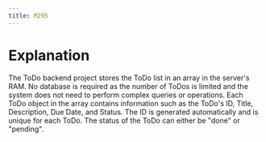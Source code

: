 ```yaml
---
title: M295
---
```

# Explanation

The ToDo backend project stores the ToDo list in an array in the server's RAM. No database is required as the number of ToDos is limited and the system does not need to perform complex queries or operations. Each ToDo object in the array contains information such as the ToDo's ID, Title, Description, Due Date, and Status. The ID is generated automatically and is unique for each ToDo. The status of the ToDo can either be "done" or "pending".
